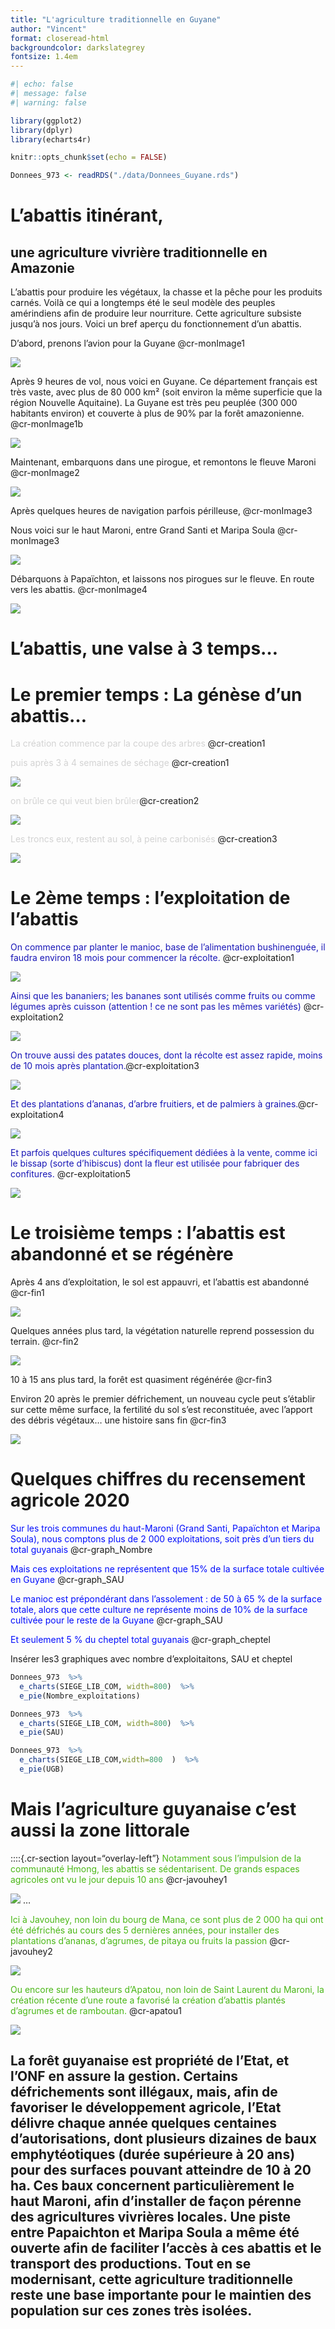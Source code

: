 ```yaml
---
title: "L'agriculture traditionnelle en Guyane"
author: "Vincent"
format: closeread-html
backgroundcolor: darkslategrey
fontsize: 1.4em
---
```



```r
#| echo: false
#| message: false
#| warning: false

library(ggplot2)
library(dplyr)
library(echarts4r)

knitr::opts_chunk$set(echo = FALSE)

Donnees_973 <- readRDS("./data/Donnees_Guyane.rds") 

```


# L'abattis itinérant, 

## une agriculture vivrière traditionnelle en Amazonie

L'abattis pour produire les végétaux, la chasse et la pêche pour les produits carnés. Voilà ce qui a longtemps été le seul modèle des peuples amérindiens afin de produire leur nourriture. 
Cette agriculture subsiste jusqu'à nos jours. Voici un bref aperçu du fonctionnement d'un abattis.

::::{.cr-section}

D'abord, prenons l'avion pour la Guyane @cr-monImage1

:::{#cr-monImage1}
![](./img/Guyane_000.jpg)
:::

Après 9 heures de vol, nous voici en Guyane.
Ce département français est très vaste, avec plus de 80 000 km² (soit environ la même superficie que la région Nouvelle Aquitaine).
La Guyane est très peu peuplée (300 000 habitants environ) et couverte à plus de 90% par la forêt amazonienne. @cr-monImage1b

:::{#cr-monImage1b}
![](./img/Guyane_01.jpg)
:::

Maintenant, embarquons dans une pirogue, et remontons le fleuve Maroni @cr-monImage2

:::{#cr-monImage2}
![](./img/Pirogue.jpg)
:::

Après quelques heures de navigation parfois périlleuse, @cr-monImage3

Nous voici sur le haut Maroni, entre Grand Santi et Maripa Soula [@cr-monImage3]{scale-by="1.5" pan-to="25%,-35%"}

:::{#cr-monImage3}
![](./img/Image 02.JPG)
:::

Débarquons à Papaïchton, et laissons nos pirogues sur le fleuve. En route vers les abattis. @cr-monImage4

:::{#cr-monImage4}
![](./img/Accostage_Papaichton.jpg)
:::
::::

# L'abattis, une valse à 3 temps...
# Le premier temps : La génèse d'un abattis...


::::{.cr-section layout="overlay-left"}
<font color="#D3D3D3">La création commence par la coupe des arbres</font> @cr-creation1

<font color="#D3D3D3">puis après 3 à 4 semaines de séchage</font> @cr-creation1

:::{#cr-creation1}
![](./img/Defrichement.jpg)
:::
<font color="#D3D3D3"> on brûle ce qui veut bien brûler</font>@cr-creation2

:::{#cr-creation2}
![](./img/Feu.jpg)
:::
<font color="#D3D3D3">Les troncs eux, restent au sol, à peine carbonisés</font> @cr-creation3

:::{#cr-creation3}
![](./img/Troncs.jpg)
:::
::::

# Le 2ème temps : l'exploitation de l'abattis

::::{.cr-section layout="overlay-right"}


<font color="#1917B7"> On commence par planter le manioc, base de l'alimentation bushinenguée, il faudra environ 18 mois pour commencer la récolte.</font> [@cr-exploitation1]{scale-by="0.5" pan-to="25%,-35%"}


:::{#cr-exploitation1}

![](./img/Image_06_comp.jpg)

:::


<font color="#1917B7">Ainsi que les bananiers; les bananes sont utilisés comme fruits ou comme légumes après cuisson (attention ! ce ne sont pas les mêmes variétés)</font> [@cr-exploitation2]{scale-by="0.5" pan-to="25%,-35%"}

:::{#cr-exploitation2}

![](./img/Image_07_comp.jpg)

:::

<font color="#1917B7">On trouve aussi des patates douces, dont la récolte est assez rapide, moins de 10 mois après plantation.</font>[@cr-exploitation3]{scale-by="0.5" pan-to="25%,-35%"}

:::{#cr-exploitation3}

![](./img/Image_08_comp.jpg)

:::

<font color="#1917B7">Et des plantations d'ananas, d'arbre fruitiers, et de palmiers à graines.</font>[@cr-exploitation4]{scale-by="0.5" pan-to="25%,-35%"}

:::{#cr-exploitation4}

![](./img/Ananas.jpg)

:::

<font color="#1917B7">Et parfois quelques cultures spécifiquement dédiées à la vente, comme ici le bissap (sorte d'hibiscus) dont la fleur est utilisée pour fabriquer des confitures.</font> @cr-exploitation5

:::{#cr-exploitation5}

![](./img/Image 09.jpg)

:::

::::

# Le troisième temps : l'abattis est abandonné et se régénère
::::{.cr-section layout="overlay-left"}

Après 4 ans d'exploitation, le sol est appauvri, et l'abattis est abandonné @cr-fin1

:::{#cr-fin1}
![](./img/Image_fin_01.jpg)
:::

Quelques années plus tard, la végétation naturelle reprend possession du terrain. @cr-fin2

:::{#cr-fin2}
![](./img/Image_fin_03.jpg)
:::

10 à 15 ans plus tard, la forêt est quasiment régénérée @cr-fin3

Environ 20 après le premier défrichement, un nouveau cycle peut s'établir sur cette même surface, la fertilité du sol s'est reconstituée, avec l'apport des débris végétaux... une histoire sans fin @cr-fin3

:::{#cr-fin3}
![](./img/Image_fin_04.jpg)
:::

::::

# Quelques chiffres du recensement agricole 2020

::::{.cr-section layout="overlay-left"}

<font color="#030EFC">Sur les trois communes du haut-Maroni (Grand Santi, Papaïchton et Maripa Soula), nous comptons plus de  2 000 exploitations, soit près d'un tiers du total guyanais </font> @cr-graph_Nombre


<font color="#030EFC">Mais ces exploitations ne représentent que 15% de la surface totale cultivée en Guyane</font> @cr-graph_SAU


<font color="#030EFC">Le manioc est prépondérant dans l'assolement : de 50 à 65 % de la surface totale, alors que cette culture ne représente moins de 10% de la surface cultivée pour le reste de la Guyane</font> @cr-graph_SAU


<font color="#030EFC">Et seulement 5 % du cheptel total guyanais</font> @cr-graph_cheptel


Insérer les3 graphiques avec nombre d'exploitaitons, SAU et cheptel

:::{#cr-graph_Nombre}
```r

Donnees_973  %>% 
  e_charts(SIEGE_LIB_COM, width=800)  %>%  
  e_pie(Nombre_exploitations)

```
:::

:::{#cr-graph_SAU}
```r

Donnees_973  %>% 
  e_charts(SIEGE_LIB_COM, width=800)  %>%  
  e_pie(SAU)

```
:::

:::{#cr-graph_cheptel}
```r

Donnees_973  %>% 
  e_charts(SIEGE_LIB_COM,width=800  )  %>%  
  e_pie(UGB)

```
:::

::::


# Mais l'agriculture guyanaise c'est aussi la zone littorale


::::{.cr-section layout="overlay-left"}
<font color="#4AB717 ">Notamment sous l'impulsion de la communauté Hmong, les abattis se sédentarisent. De grands espaces agricoles ont vu le jour depuis 10 ans </font> @cr-javouhey1

:::{#cr-javouhey1}
![](./img/Javouhey00.jpg)
...


<font color="#4AB717 ">Ici à Javouhey, non loin du bourg de Mana, ce sont plus de 2 000 ha qui ont été défrichés au cours des 5 dernières années, pour installer des plantations d'ananas, d'agrumes, de pitaya ou fruits la passion</font> @cr-javouhey2


:::{#cr-javouhey2}
![](./img/Javouhey01.jpg)
:::


<font color="#4AB717 ">Ou encore sur les hauteurs d'Apatou, non loin de Saint Laurent du Maroni, la création récente d'une route a favorisé la création d'abattis plantés d'agrumes et de ramboutan.</font> @cr-apatou1

:::{#cr-apatou1}
![](./img/Apatou.jpg)
:::
::::

## La forêt guyanaise est propriété de l'Etat, et l'ONF en assure la gestion. Certains défrichements sont illégaux, mais, afin de favoriser le développement agricole, l'Etat délivre chaque année quelques centaines d'autorisations, dont plusieurs dizaines de baux emphytéotiques (durée supérieure à 20 ans) pour des surfaces pouvant atteindre de 10 à 20 ha. Ces baux concernent particulièrement le haut Maroni, afin d'installer de façon pérenne des agricultures vivrières locales. Une piste entre Papaichton et Maripa Soula a même été ouverte afin de faciliter l'accès à ces abattis et le transport des productions. Tout en se modernisant, cette agriculture traditionnelle reste une base importante pour le maintien des population sur ces zones très isolées.


